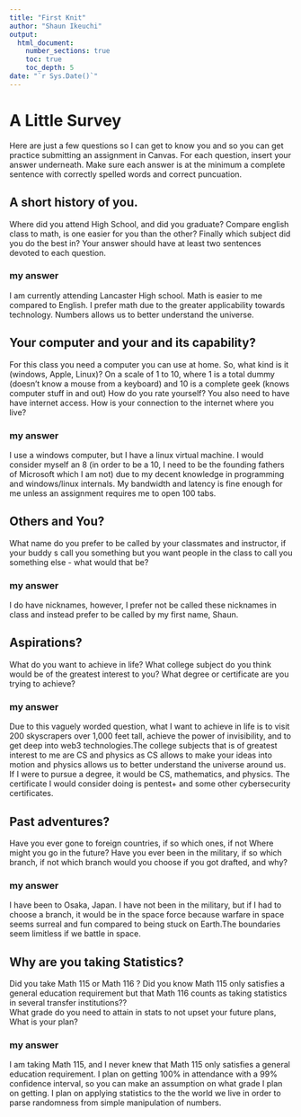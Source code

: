 ```yaml
---
title: "First Knit"
author: "Shaun Ikeuchi"
output: 
  html_document:
    number_sections: true
    toc: true
    toc_depth: 5
date: "`r Sys.Date()`"   
---
```


# A Little Survey

Here are just a few questions so I can get to know you and so you can get practice submitting an assignment in Canvas.  For each question, insert your answer underneath. Make sure each answer is at the minimum a complete sentence with correctly spelled words and correct puncuation. 

## A short history of you.  
Where did you attend High School, and did you graduate? Compare english class to math, is one easier for you than the other? Finally which subject did you do the best in? Your answer should have at least two sentences devoted to each question.  
  
### my answer     
I am currently attending Lancaster High school. Math is easier to me compared to English. I prefer math due to the greater applicability towards technology. Numbers allows us to better understand the universe.

     


## Your computer and your and its capability?  
 For this class  you need a computer you can use at home.  So, what kind is it (windows, Apple, Linux)?  On a scale of 1 to 10, where 1 is a total dummy (doesn't know a mouse from a keyboard) and 10 is a complete geek (knows computer stuff in and out) How do you rate yourself?  You also need to have have internet access. How is your connection to the internet where you live?

### my answer   
I use a windows computer, but I have a linux virtual machine. I would consider myself an 8 (in order to be a 10, I need to be the founding fathers of Microsoft which I am not) due to my decent knowledge in programming and windows/linux internals. My bandwidth and latency is fine enough for me unless an assignment requires me to open 100 tabs.
   

## Others and You?   
What name do you prefer to be called by your classmates and instructor, if your buddy s call you something but you want people in the class to call you something else - what would that be? 

### my answer     
I do have nicknames, however, I prefer not be called these nicknames in class and instead prefer to be called by my first name, Shaun.
 




## Aspirations?   
What do you want to achieve in life?  What college subject do you think would be of the greatest interest to you? What degree or certificate are you trying to achieve?

### my answer     
Due to this vaguely worded question, what I want to achieve in life is to visit 200 skyscrapers over 1,000 feet tall, achieve the power of invisibility, and to get deep into web3 technologies.The college subjects that is of greatest interest to me are CS and physics as CS allows to make your ideas into motion and physics allows us to better understand the universe around us. If I were to pursue a degree, it would be CS, mathematics, and physics. The certificate I would consider doing is pentest+ and some other cybersecurity certificates.
 




## Past adventures?  
Have you ever gone to foreign countries, if so which ones, if not Where might you go in the future?  Have you ever been in the military, if so which branch, if not which branch would you choose if you got drafted, and why?

### my answer     
I have been to Osaka, Japan. I have not been in the military, but if I had to choose a branch, it would be in the space force because warfare in space seems surreal and fun compared to being stuck on Earth.The boundaries seem limitless if we battle in space.
  




## Why are you taking Statistics?  
Did you take Math 115 or Math 116 ?  Did you know Math 115 only satisfies a general education requirement but that Math 116 counts as taking statistics in several transfer institutions??  
What grade do you need to attain in stats to not upset your future plans, What is your plan?  
 

### my answer     
I am taking Math 115, and I never knew that Math 115 only satisfies a general education requirement. I plan on getting 100% in attendance with a 99% confidence interval, so you can make an assumption on what grade I plan on getting. I plan on applying statistics to the the world we live in order to parse randomness from simple manipulation of numbers.
 






  




